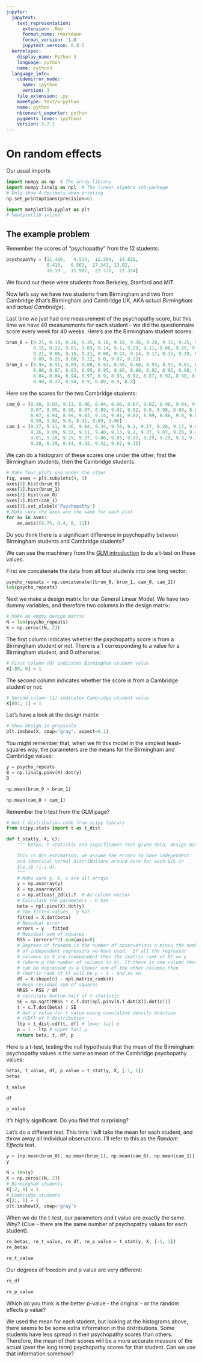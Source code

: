 ```yaml
---
jupyter:
  jupytext:
    text_representation:
      extension: .Rmd
      format_name: rmarkdown
      format_version: '1.0'
      jupytext_version: 0.8.5
  kernelspec:
    display_name: Python 3
    language: python
    name: python3
  language_info:
    codemirror_mode:
      name: ipython
      version: 3
    file_extension: .py
    mimetype: text/x-python
    name: python
    nbconvert_exporter: python
    pygments_lexer: ipython3
    version: 3.7.1
---
```


# On random effects

Our usual imports

```python
import numpy as np  # The array library
import numpy.linalg as npl  # The linear algebra sub-package
# Only show 4 decimals when printing
np.set_printoptions(precision=6)

import matplotlib.pyplot as plt
# %matplotlib inline
```

## The example problem

Remember the scores of “psychopathy” from the 12 students:

```python
psychopathy = [11.416,   4.514,  12.204,  14.835,
               8.416,   6.563,  17.343, 13.02,
               15.19 ,  11.902,  22.721,  22.324]
```

We found out these were students from Berkeley, Stanford and MIT.


Now let's say we have two students from Birmingham and two from Cambridge
(that's Birmingham and Cambridge UK, AKA *actual Birmingham* and *actual
Cambridge*).

Last time we just had one measurement of the psychopathy score, but this time
we have 40 measurements for each student - we did the questionnaire score
every week for 40 weeks.  Here's are the Birmingham student scores:

```python
brum_0 = [9.25, 9.19, 9.26, 9.35, 9.18, 9.18, 9.36, 9.28, 9.15, 9.25, 9.15,
          9.15, 9.22, 9.01, 9.03, 9.14, 9.1, 9.23, 9.11, 9.06, 9.35, 9.18,
          9.21, 9.06, 9.15, 9.21, 9.08, 9.24, 9.14, 9.17, 9.14, 9.39, 9.2,
          9.09, 9.28, 9.08, 9.22, 9.0, 9.07, 9.22]
brum_1 = [8.94, 8.91, 8.89, 8.88, 8.83, 8.86, 8.88, 8.95, 8.92, 8.81, 8.92,
          8.88, 8.87, 8.93, 8.95, 8.95, 8.86, 8.88, 8.92, 8.95, 8.88, 8.89,
          8.84, 8.84, 8.94, 8.97, 8.9, 8.95, 8.92, 8.87, 8.92, 8.98, 8.9,
          8.98, 8.77, 8.94, 8.9, 8.89, 8.9, 8.8]
```

Here are the scores for the two Cambridge students:

```python
cam_0 = [8.98, 9.03, 9.11, 8.96, 8.94, 8.96, 9.07, 9.02, 8.96, 9.04, 9.01,
         9.07, 8.95, 8.98, 8.97, 8.89, 9.02, 9.02, 9.0, 8.98, 8.89, 8.97,
         8.97, 8.94, 8.99, 9.03, 9.14, 9.01, 9.02, 8.99, 8.86, 9.0, 9.0, 9.18,
         8.99, 9.02, 9.0, 8.91, 9.09, 9.06]
cam_1 = [9.37, 9.11, 9.46, 9.04, 9.34, 9.58, 9.1, 9.17, 9.26, 9.17, 9.02,
         9.26, 9.09, 9.32, 9.11, 9.48, 9.13, 9.2, 9.37, 9.07, 9.28, 9.45,
         9.01, 9.28, 9.29, 9.37, 9.06, 9.05, 9.33, 9.29, 9.29, 9.3, 9.15,
         9.28, 9.29, 9.14, 9.53, 9.32, 9.07, 9.35]
```

We can do a histogram of these scores one under the other, first the
Birmingham students, then the Cambridge students.

```python
# Make four plots one under the other
fig, axes = plt.subplots(4, 1)
axes[0].hist(brum_0)
axes[1].hist(brum_1)
axes[2].hist(cam_0)
axes[3].hist(cam_1)
axes[3].set_xlabel('Psychopathy')
# Make sure the axes are the same for each plot
for ax in axes:
    ax.axis([8.75, 9.4, 0, 11])
```

Do you think there is a significant difference in psychopathy between
Birmingham students and Cambridge students?


We can use the machinery from the [GLM introduction](glm_intro) to do a t-test
on these values.


First we concatenate the data from all four students into one long vector:

```python
psycho_repeats = np.concatenate([brum_0, brum_1, cam_0, cam_1])
len(psycho_repeats)
```

Next we make a design matrix for our General Linear Model.  We have two dummy
variables, and therefore two columns in the design matrix:

```python
# Make an empty design matrix
N = len(psycho_repeats)
X = np.zeros((N, 2))
```

The first column indicates whether the psychopathy score is from a Birmingham
student or not.  There is a 1 corresponding to a value for a Birmingham
student, and 0 otherwise:

```python
# First column (0) indicates Birmingham student value
X[:80, 0] = 1
```

The second column indicates whether the score is from a Cambridge student or
not:

```python
# Second column (1) indicates Cambridge student value
X[80:, 1] = 1
```

Let's have a look at the design matrix:

```python
# Show design in grayscale
plt.imshow(X, cmap='gray', aspect=0.1)
```

You might remember that, when we fit this model in the simplest least-squares
way, the parameters are the means for the Birmingham and Cambridge values:

```python
y = psycho_repeats
B = np.linalg.pinv(X).dot(y)
B
```

```python
np.mean(brum_0 + brum_1)
```

```python
np.mean(cam_0 + cam_1)
```

Remember the t-test from the GLM page?

```python
# Get t distribution code from scipy library
from scipy.stats import t as t_dist
```

```python
def t_stat(y, X, c):
    """ betas, t statistic and significance test given data, design matrix, contrast

    This is OLS estimation; we assume the errors to have independent
    and identical normal distributions around zero for each $i$ in
    $\e_i$ (i.i.d).
    """
    # Make sure y, X, c are all arrays
    y = np.asarray(y)
    X = np.asarray(X)
    c = np.atleast_2d(c).T  # As column vector
    # Calculate the parameters - b hat
    beta = npl.pinv(X).dot(y)
    # The fitted values - y hat
    fitted = X.dot(beta)
    # Residual error
    errors = y - fitted
    # Residual sum of squares
    RSS = (errors**2).sum(axis=0)
    # Degrees of freedom is the number of observations n minus the number
    # of independent regressors we have used.  If all the regressor
    # columns in X are independent then the (matrix rank of X) == p
    # (where p the number of columns in X). If there is one column that
    # can be expressed as a linear sum of the other columns then
    # (matrix rank of X) will be p - 1 - and so on.
    df = X.shape[0] - npl.matrix_rank(X)
    # Mean residual sum of squares
    MRSS = RSS / df
    # calculate bottom half of t statistic
    SE = np.sqrt(MRSS * c.T.dot(npl.pinv(X.T.dot(X)).dot(c)))
    t = c.T.dot(beta) / SE
    # Get p value for t value using cumulative density dunction
    # (CDF) of t distribution
    ltp = t_dist.cdf(t, df) # lower tail p
    p = 1 - ltp # upper tail p
    return beta, t, df, p
```

Here is a t-test, testing the null hypothesis that the mean of the Birmingham
psychopathy values is the same as mean of the Cambridge psychopathy values:

```python
betas, t_value, df, p_value = t_stat(y, X, [-1, 1])
betas
```

```python
t_value
```

```python
df
```

```python
p_value
```

It's highly significant.  Do you find that surprising?


Let's do a different test.  This time I will take the mean for each student,
and throw away all individual observations.  I'll refer to this as the *Random
Effects* test.

```python
y = [np.mean(brum_0), np.mean(brum_1), np.mean(cam_0), np.mean(cam_1)]
y
```

```python
N = len(y)
X = np.zeros((N, 2))
# Birmingham students
X[:2, 0] = 1
# Cambridge students
X[2:, 1] = 1
plt.imshow(X, cmap='gray')
```

When we do the t-test, our parameters and t value are exactly the same.  Why?
(Clue - there are the same number of psychopathy values for each student).

```python
re_betas, re_t_value, re_df, re_p_value = t_stat(y, X, [-1, 1])
re_betas
```

```python
re_t_value
```

Our degrees of freedom and p value are very different:

```python
re_df
```

```python
re_p_value
```

Which do you think is the better p-value - the original - or the random
effects p value?


We used the mean for each student, but looking at the histograms above, there
seems to be some extra information in the distributions.  Some students have
less spread in their psychopathy scores than others.  Therefore, the mean of
their scores will be a more accurate measure of the actual (over the long
term) psychopathy scores for that student.  Can we use that information
somehow?
